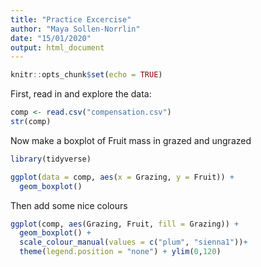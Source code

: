 ```yaml
---
title: "Practice Excercise"
author: "Maya Sollen-Norrlin"
date: "15/01/2020"
output: html_document
---
```


```r
knitr::opts_chunk$set(echo = TRUE)
```


First, read in and explore the data:

```r

comp <- read.csv("compensation.csv")
str(comp)
```

Now make a boxplot of Fruit mass in grazed and ungrazed 

```r
library(tidyverse)

ggplot(data = comp, aes(x = Grazing, y = Fruit)) +
  geom_boxplot()

```


Then add some nice colours

```r

ggplot(comp, aes(Grazing, Fruit, fill = Grazing)) +
  geom_boxplot() +
  scale_colour_manual(values = c("plum", "sienna1"))+
  theme(legend.position = "none") + ylim(0,120)
  

```











